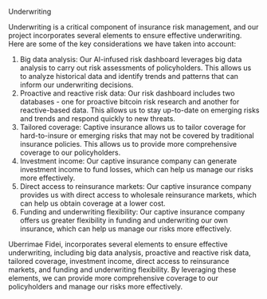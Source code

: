 Underwriting

Underwriting is a critical component of insurance risk management, and our project incorporates several elements to ensure effective underwriting. Here are some of the key considerations we have taken into account:

1. Big data analysis: Our AI-infused risk dashboard leverages big data analysis to carry out risk assessments of policyholders. This allows us to analyze historical data and identify trends and patterns that can inform our underwriting decisions.
2. Proactive and reactive risk data: Our risk dashboard includes two databases - one for proactive bitcoin risk research and another for reactive-based data. This allows us to stay up-to-date on emerging risks and trends and respond quickly to new threats.
3. Tailored coverage: Captive insurance allows us to tailor coverage for hard-to-insure or emerging risks that may not be covered by traditional insurance policies. This allows us to provide more comprehensive coverage to our policyholders.
4. Investment income: Our captive insurance company can generate investment income to fund losses, which can help us manage our risks more effectively.
5. Direct access to reinsurance markets: Our captive insurance company provides us with direct access to wholesale reinsurance markets, which can help us obtain coverage at a lower cost.
6. Funding and underwriting flexibility: Our captive insurance company offers us greater flexibility in funding and underwriting our own insurance, which can help us manage our risks more effectively.

Uberrimae Fidei, incorporates several elements to ensure effective underwriting, including big data analysis, proactive and reactive risk data, tailored coverage, investment income, direct access to reinsurance markets, and funding and underwriting flexibility. By leveraging these elements, we can provide more comprehensive coverage to our policyholders and manage our risks more effectively.
